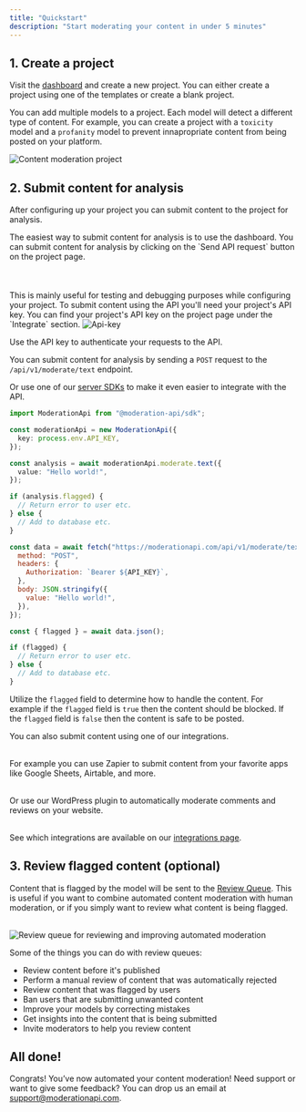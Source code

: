 ```yaml
---
title: "Quickstart"
description: "Start moderating your content in under 5 minutes"
---
```


## 1. Create a project

Visit the [dashboard](https://moderationapi.com/app) and create a new project. You can either create a project using one of the templates or create a blank project.

You can add multiple models to a project. Each model will detect a different type of content. For example, you can create a project with a `toxicity` model and a `profanity` model to prevent innapropriate content from being posted on your platform.

<Frame>
  <img
    className="block "
    src="/images/project-page.png"
    alt="Content moderation project"
  />
</Frame>

## 2. Submit content for analysis

After configuring up your project you can submit content to the project for analysis.

<Tabs>

<Tab icon="rocket" title="Using the dashboard">
  The easiest way to submit content for analysis is to use the dashboard. You
  can submit content for analysis by clicking on the `Send API request` button
  on the project page. <br></br>
  <br></br>This is mainly useful for testing and debugging purposes while configuring
  your project.
</Tab>

<Tab icon="code" title="Using the API">
  To submit content using the API you'll need your project's API key. You can
  find your project's API key on the project page under the `Integrate` section.

<Frame>
  <img className="block " src="/images/api-key.png" alt="Api-key" />
</Frame>

Use the API key to authenticate your requests to the API.

You can submit content for analysis by sending a `POST` request to the `/api/v1/moderate/text` endpoint.

Or use one of our [server SDKs](/api-reference/introduction#sdks) to make it even easier to integrate with the API.

<CodeGroup>

```typescript Node.js example
import ModerationApi from "@moderation-api/sdk";

const moderationApi = new ModerationApi({
  key: process.env.API_KEY,
});

const analysis = await moderationApi.moderate.text({
  value: "Hello world!",
});

if (analysis.flagged) {
  // Return error to user etc.
} else {
  // Add to database etc.
}
```

```javascript Fetch example
const data = await fetch("https://moderationapi.com/api/v1/moderate/text", {
  method: "POST",
  headers: {
    Authorization: `Bearer ${API_KEY}`,
  },
  body: JSON.stringify({
    value: "Hello world!",
  }),
});

const { flagged } = await data.json();

if (flagged) {
  // Return error to user etc.
} else {
  // Add to database etc.
}
```

</CodeGroup>

Utilize the `flagged` field to determine how to handle the content. For example if the `flagged` field is `true` then the content should be blocked. If the `flagged` field is `false` then the content is safe to be posted.

</Tab>

<Tab icon="rocket" title="Using an integration">
  You can also submit content using one of our integrations. <br></br>
  
  For example you can use Zapier to submit content from your favorite apps like Google Sheets, Airtable, and more. <br></br>
  
  Or use our WordPress plugin to automatically moderate comments and reviews on your website. <br></br>
  
  
   See which integrations are available on our [integrations page](https://moderationapi.com/integrations).

</Tab>

</Tabs>

## 3. Review flagged content (optional)

Content that is flagged by the model will be sent to the [Review Queue](/review-queues). This is useful if you want to combine automated content moderation with human moderation, or if you simply want to review what content is being flagged.<br></br>

<Frame>
  <img
    className="block "
    src="/images/content-queue.png"
    alt="Review queue for reviewing and improving automated moderation"
  />
</Frame>

Some of the things you can do with review queues:

- Review content before it's published
- Perform a manual review of content that was automatically rejected
- Review content that was flagged by users
- Ban users that are submitting unwanted content
- Improve your models by correcting mistakes
- Get insights into the content that is being submitted
- Invite moderators to help you review content

## All done!

Congrats! You’ve now automated your content moderation! Need support or want to give some feedback? You can drop us an email at [support@moderationapi.com](mailto:support@moderationapi.com).
